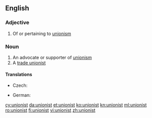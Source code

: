 ==English==

===Adjective===
{{en-adj}}

# {{context|sometimes|capitalised}} Of or pertaining to [[unionism]]

===Noun===
{{en-noun}}

# An advocate or supporter of [[unionism]]
# A [[trade unionist]]

====Translations====
{{trans-top|trade unionist}}
* Czech: {{t|cs|odborář|m}}
{{trans-mid}}
* German: {{t|de|Gewerkschaftler|m}}
{{trans-bottom}}

[[cy:unionist]]
[[da:unionist]]
[[et:unionist]]
[[ko:unionist]]
[[kn:unionist]]
[[ml:unionist]]
[[ro:unionist]]
[[fi:unionist]]
[[vi:unionist]]
[[zh:unionist]]